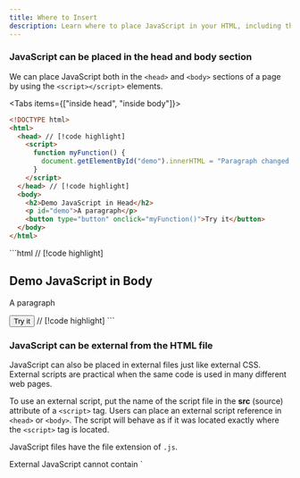 ```yaml
---
title: Where to Insert
description: Learn where to place JavaScript in your HTML, including the benefits of inserting it in the head or body sections for optimal performance and functionality.
---
```


### JavaScript can be placed in the head and body section

We can place JavaScript both in the `<head>` and `<body>` sections of a page by using the `<script></script>` elements.

<Tabs items={["inside head", "inside body"]}>
<Tab value="inside head">

```html
<!DOCTYPE html>
<html>
  <head> // [!code highlight]
    <script>
      function myFunction() {
        document.getElementById("demo").innerHTML = "Paragraph changed!";
      }
    </script> 
  </head> // [!code highlight]
  <body>
    <h2>Demo JavaScript in Head</h2>
    <p id="demo">A paragraph</p>
    <button type="button" onclick="myFunction()">Try it</button>
  </body>
</html>
```
</Tab>
<Tab value="inside body">
```html
<!DOCTYPE html>
<html>
  <body> // [!code highlight]
    <h2>Demo JavaScript in Body</h2>
    <p id="demo">A paragraph</p>
    <button type="button" onclick="myFunction()">Try it</button>
    <script>
      function myFunction() {
        document.getElementById("demo").innerHTML = "Paragraph changed!";
      }
    </script>
  </body> // [!code highlight]
</html>
```
</Tab>
</Tabs>

### JavaScript can be external from the HTML file

JavaScript can also be placed in external files just like external CSS. External scripts are practical when the same code is used in many different web pages.

To use an external script, put the name of the script file in the **src** (source) attribute of a `<script>` tag. Users can place an external script reference in `<head>` or `<body>`. The script will behave as if it was located exactly where the `<script>` tag is located.

JavaScript files have the file extension of `.js`.

<Files>
<File name="myScript.js" />
</Files>

<Callout type="warn">
External JavaScript cannot contain `<script>` tags.

The use of `<script>` tag will be inside the html file.
</Callout>

### Connecting to external JavaScript

<Files>
  <File name="index.html" />
  <Folder name="js" defaultOpen>
    <File name="myScript.js" />
  </Folder>
</Files>

```js title="js/myScript.js"
function myFunction() {
  document.getElementById("demo").innerHTML = "Paragraph changed.";
}
```

```html title="index.html"
<!DOCTYPE html>
<html>
  <body>
    <h2>Demo External JavaScript</h2>
    <p id="demo">A paragraph.</p>
    <button type="button" onclick="myFunction()">Try it</button>
    <p>This exmaple links to "myScript.js"</p>
    // [!code word:js/myScript.js]
    <p>(myFunction is stored in "myScript.js")</p>
    <script src="js/myScript.js"></script>
  </body>
</html>
```

### Advantages of using external JavaScript

Placing scripts in external files offer some advantages like:
  - It separates HTML tags and JavaScript code.
  - It makes HTML and JavaScript easier to read and maintain.
  - Cached JavaScript files can speed up page loads.

### External References

An external references can be referenced in 3 different ways.
  - With a full URL **website link**.
  - With a file path `/js/javascript.js`
  - With any path `javascript.js`
